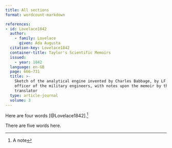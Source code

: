 ```yaml
---
title: All sections
format: wordcount-markdown

references:
- id: Lovelace1842
  author:
    - family: Lovelace
      given: Ada Augusta
  citation-key: Lovelace1842
  container-title: Taylor's Scientific Memoirs
  issued:
    - year: 1842
  language: en-GB
  page: 666–731
  title: >-
    Sketch of the analytical engine invented by Charles Babbage, by LF Menabrea,
    officer of the military engineers, with notes upon the memoir by the
    translator
  type: article-journal
  volume: 3
---
```


Here are four words [@Lovelace1842].^[A note]

::: {#appendix-count}

There are five words here.

:::
